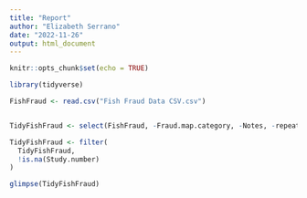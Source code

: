 ```yaml
---
title: "Report"
author: "Elizabeth Serrano"
date: "2022-11-26"
output: html_document
---
```


```r
knitr::opts_chunk$set(echo = TRUE)

library(tidyverse)
```

```r
FishFraud <- read.csv("Fish Fraud Data CSV.csv")


TidyFishFraud <- select(FishFraud, -Fraud.map.category, -Notes, -repeat., -Species.Geographic.Range, -Amount.of.processing, -Website, -Reference, -In.fraud.map., -In.endnote., -Fraud.Map.ID., -Potentially.Farmed., -farmed.n, -X, -X.1, -X.2, -X.3, -X.4, -X.5, -X.6, -X.7, -X.8)

TidyFishFraud <- filter(
  TidyFishFraud, 
  !is.na(Study.number)
)

glimpse(TidyFishFraud)


```

